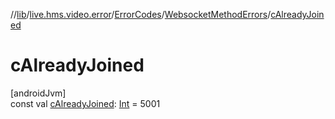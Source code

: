 //[lib](/api-reference/android/v2/home/content)/[live.hms.video.error](../../index)/[ErrorCodes](../index)/[WebsocketMethodErrors](index)/[cAlreadyJoined](c-already-joined)

# cAlreadyJoined

[androidJvm]\
const val [cAlreadyJoined](c-already-joined): [Int](https://kotlinlang.org/api/latest/jvm/stdlib/kotlin/-int/index.html) = 5001
